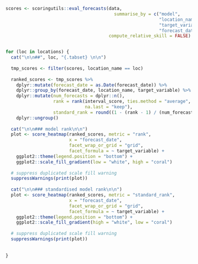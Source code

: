 ```r
scores <- scoringutils::eval_forecasts(data,
                                         summarise_by = c("model", 
                                                          "location_name", 
                                                          "target_variable",
                                                          "forecast_date"), 
                                       compute_relative_skill = FALSE)


for (loc in locations) {
  cat("\n\n##", loc, "{.tabset} \n\n")
  
  tmp_scores <- filter(scores, location_name == loc)
  
  ranked_scores <- tmp_scores %>%
    dplyr::mutate(forecast_date = as.Date(forecast_date)) %>%
    dplyr::group_by(forecast_date, location_name, target_variable) %>%
    dplyr::mutate(num_forecasts = dplyr::n(), 
                  rank = rank(interval_score, ties.method = "average",
                              na.last = "keep"), 
                  standard_rank = round((1 - (rank - 1) / (num_forecasts - 1)) * 100)) %>%
    dplyr::ungroup()
  
  cat("\n\n### model rank\n\n")
  plot <- score_heatmap(ranked_scores, metric = "rank", 
                        x = "forecast_date",
                        facet_wrap_or_grid = "grid",
                        facet_formula = ~ target_variable) + 
    ggplot2::theme(legend.position = "bottom") +
    ggplot2::scale_fill_gradient(low = "white", high = "coral")
  
  # suppress duplicated scale fill warning
  suppressWarnings(print(plot))
  
  cat("\n\n### standardised model rank\n\n")
  plot <- score_heatmap(ranked_scores, metric = "standard_rank", 
                        x = "forecast_date",
                        facet_wrap_or_grid = "grid",
                        facet_formula = ~ target_variable) + 
    ggplot2::theme(legend.position = "bottom") +
    ggplot2::scale_fill_gradient(high = "white", low = "coral")
  
  # suppress duplicated scale fill warning
  suppressWarnings(print(plot))
  
   
}

```
